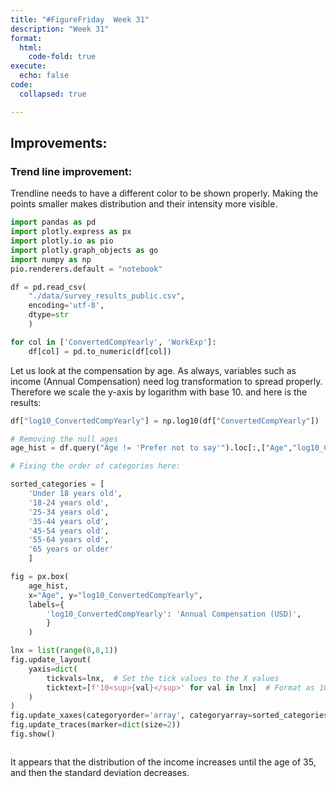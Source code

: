 ```yaml
---
title: "#FigureFriday  Week 31"
description: "Week 31"
format: 
  html:
    code-fold: true
execute:
  echo: false
code:
  collapsed: true

---
```


## Improvements:

### Trend line improvement:

Trendline needs to have a different color to be shown properly. 
Making the points smaller makes distribution and their intensity more visible.

```python

import pandas as pd
import plotly.express as px
import plotly.io as pio
import plotly.graph_objects as go
import numpy as np
pio.renderers.default = "notebook"

df = pd.read_csv(
    "./data/survey_results_public.csv", 
    encoding='utf-8', 
    dtype=str
    )

for col in ['ConvertedCompYearly', 'WorkExp']:
    df[col] = pd.to_numeric(df[col])


```

Let us look at the compensation by age. As always, variables such as income (Annual Compensation) need log transformation to spread properly. Therefore we scale the y-axis by logarithm with base 10. and here is the results:

```python


df["log10_ConvertedCompYearly"] = np.log10(df["ConvertedCompYearly"])

# Removing the null ages
age_hist = df.query("Age != 'Prefer not to say'").loc[:,["Age","log10_ConvertedCompYearly"]].copy()

# Fixing the order of categories here:

sorted_categories = [
    'Under 18 years old',
    '18-24 years old',
    '25-34 years old',
    '35-44 years old',
    '45-54 years old',
    '55-64 years old',
    '65 years or older'
    ]

fig = px.box(
    age_hist, 
    x="Age", y="log10_ConvertedCompYearly", 
    labels={
        'log10_ConvertedCompYearly': 'Annual Compensation (USD)', 
        }
    )

lnx = list(range(0,8,1))
fig.update_layout(
    yaxis=dict(
        tickvals=lnx,  # Set the tick values to the X values
        ticktext=[f'10<sup>{val}</sup>' for val in lnx]  # Format as 10^n
    )
)
fig.update_xaxes(categoryorder='array', categoryarray=sorted_categories)
fig.update_traces(marker=dict(size=2))
fig.show()



```

It appears that the distribution of the income increases until the age of 35, and then the standard deviation decreases.
